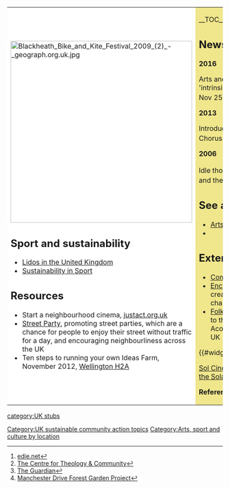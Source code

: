 {| cellpadding="8" cellspacing="0"
|- valign="top" 
| style="background:white" width="52%"|
[[File:Blackheath Bike and Kite Festival 2009 (2) - geograph.org.uk.jpg|424px]]<br clear=left>
{{topicl|[[United Kingdom]]|[[Arts, sport and culture]]}}

== Sport and sustainability ==
*[http://homepage.ntlworld.com/oliver.merrington/lidos/index.html Lidos in the United Kingdom]
*[http://www.sustainabilityinsport.com/ Sustainability in Sport]

== Resources == 
*Start a neighbourhood cinema, [http://www.justact.org.uk/2015/02/02/start-a-neighbourhood-cinema/ justact.org.uk]
*[http://www.streetparty.org.uk/ Street Party], promoting street parties, which are a chance for people to enjoy their street without traffic for a day, and encouraging neighbourliness across the UK
*Ten steps to running your own Ideas Farm, November 2012, [http://wellingtonsoup.org/2012/11/26/ten-steps-to-running-your-own-ideas-farm/ Wellington H2A]

| style="background:khaki" |

__TOC__

== News and comment ==

'''2016'''

Arts and culture sector realises 'intrinsic' value of sustainability, Nov 25 <ref>[http://www.edie.net/news/6/Arts-and-culture-sector-realises--intrinsic--value-of-sustainability/ edie.net]</ref>

'''2013'''

Introducing… The Cantignorus Chorus! <ref>[http://www.theology-centre.org.uk/introducing-the-cantignorus-chorus/ The Centre for Theology & Community]</ref>

'''2006'''

Idle thoughts <ref>[http://www.theguardian.com/money/2006/feb/04/careers.work6 The Guardian]</ref> ; Idling benches and the Sheffield Riddle Trail <ref>[http://forestgarden.blogspot.co.uk/2006/02/idling-benches-and-sheffield-riddle.html Manchester Drive Forest Garden Project]</ref>

== See also ==
*[[Arts, sport and culture]]
*{{localtopicUK}}
== External links ==

*[http://commonground.org.uk/ Common Ground]
*[http://www.encounters-arts.org.uk/ Encounters Arts], Inspiring creativity, dialogue and change
*[http://www.folkandroots.co.uk/ Folk and Roots], online guide to the Folk, Roots and Acoustic Scene around the UK

{{#widget:Vimeo|id=88240086}}

[http://www.thesolcinema.org/ Sol Cinema - smallest cinema in the Solar system]


{{scaendmenu}}

'''References'''
{{Attrib sca ref|United Kingdom}}
<references/>
|}
{{stub}}
[[category:UK stubs]]

[[Category:UK sustainable community action topics]]
[[Category:Arts, sport and culture by location]]